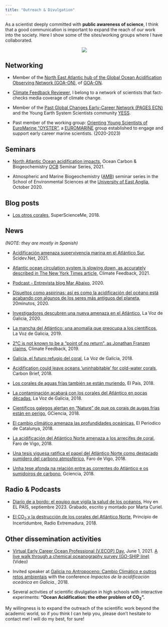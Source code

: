 ```yaml
---
title: "Outreach & Divulgation"
---
```



As a scientist deeply committed with **public awareness of science**, I think that a good communication is important to expand the reach of our work into the society. Here I show some of the sites/working groups where I have collaborated.

<p align="center">
![ ](MarcosFontela_filmisnotdead.jpeg)
</p>

## Networking



* Member of the [North East Atlantic hub of the Global Ocean Acidification Observing Network (GOA-ON)](https://www.pml.ac.uk/Research/Projects/North_East_Atlantic_hub_of_the_Global_Ocean_Acidif){target="_blank"}, of [GOA-ON](http://www.goa-on.org/){target="_blank"}.


* [Climate Feedback Reviewer](https://climatefeedback.org/){target="_blank"}, I belong to a network of scientists that fact-checks media coverage of climate change.

* Member of the [Past Global Changes Early-Career Network (PAGES ECN)](http://pastglobalchanges.org/ecn/intro){target="_blank"} and the Young Earth System Scientists community [YESS](https://www.yess-community.org/){target="_blank"}.

* Past member of the working group: [Orienting Young Scientists of EuroMarine "OYSTER"](https://www.euromarinenetwork.eu/OYSTER){target="_blank"}, a
[EUROMARINE](https://www.euromarinenetwork.eu/){target="_blank"} group established to engage and support early career marine scientists. (2020-2023)

## Seminars

* [North Atlantic Ocean acidification impacts](https://youtu.be/LzdHTnkhzw8?t=2022){target="_blank"}, Ocean Carbon & Biogeochemistry [OCB](https://www.us-ocb.org/) Seminar Series, 2021.

* Atmospheric and Marine Biogeochemistry ([AMB](https://twitter.com/ueaenvamb)) seminar series in the School of Environmental Sciences at the [University of East Anglia](https://www.uea.ac.uk/), October 2020.


## Blog posts

* [Los otros corales](https://superscienceme.wordpress.com/2018/04/05/otros-corales/){target="_blank"}, SuperScienceMe, 2018.



## News 

*(NOTE: they are mostly in Spanish)*

* [Acidificación amenaza supervivencia marina en el Atlántico Sur](https://www.scidev.net/america-latina/news/acidificacion-amenaza-supervivencia-marina-en-el-atlantico-sur/){target="_blank"}, Scidev.Net, 2021.

* [Atlantic ocean circulation system is slowing down, as accurately described in The New York Times article](https://climatefeedback.org/evaluation/atlantic-ocean-circulation-system-is-slowing-down-as-accurately-described-in-the-new-york-times-article/){target="_blank"}, Climate Feedback, 2021.

* [Podcast - Entrevista blog Mar Abaixo](https://marabaixo.gal/podcast-entrevista-marcos-fontela/){target="_blank"}, 2020.

* [Disueltos como aspirinas: así es como la acidificación del océano está acabando con algunos de los seres más antiguos del planeta](https://www.20minutos.es/noticia/4387313/0/cambio-climatico-corales-profundidades-acidificacion-oceano/){target="_blank"}, 20minutos, 2020.

* [Investigadores descubren una nueva amenaza en el Atlántico](https://www.lavozdegalicia.es/noticia/sociedad/2020/09/09/investigadoresdescubren-nueva-amenaza-atlantico/00031599660610531517284.htm){target="_blank"}, La Voz de Galicia, 2020.

* [La mancha del Atlántico: una anomalía que preocupa a los científicos](https://www.lavozdegalicia.es/noticia/sociedad/2019/08/23/mancha-atlantico-anomalia-preocupa-cientificos/00031566555906635538536.htm){target="_blank"}, La Voz de Galicia, 2019.

* [2°C is not known to be a “point of no return”, as Jonathan Franzen claims](https://climatefeedback.org/claimreview/2c-not-known-point-of-no-return-as-jonathan-franzen-claims-new-yorker/){target="_blank"}, Climate Feedback, 2019.

* [Galicia, el futuro refugio del coral](https://www.lavozdegalicia.es/noticia/biodiversa/2018/08/10/galicia-futuro-refugio-coral/0003_201808H10P55991.htm){target="_blank"}, La Voz de Galicia, 2018.

* [Acidification could leave oceans ‘uninhabitable’ for cold-water corals](https://www.carbonbrief.org/acidification-could-leave-oceans-uninhabitable-cold-water-corals){target="_blank"}, Carbon Brief, 2018.

* [Los corales de aguas frías también se están muriendo](https://elpais.com/elpais/2018/02/12/ciencia/1518425669_495853.html){target="_blank"}, El País, 2018.

* [La contaminación acabará con los corales del Atlántico en pocas décadas](https://www.lavozdegalicia.es/noticia/vigo/vigo/2018/02/27/contaminacion-acabara-corales-atlantico-pocas-decadas/0003_201802V27C3991.htm){target="_blank"}, La Voz de Galicia, 2018.

* [Científicos galegos alertan en “Nature” de que os corais de augas frías están en perigo](http://www.gciencia.com/mar/corais-augas-frias-nature/){target="_blank"}, GCiencia, 2018.

* [El cambio climático amenaza las profundidades oceánicas](https://www.elperiodico.com/es/medio-ambiente/20180212/cambio-climatico-profundidades-oceanicas-6619851){target="_blank"}, El Periodico de Catalunya, 2018.

* [La acidificación del Atlántico Norte amenaza a los arrecifes de coral](https://www.farodevigo.es/sociedad/2018/03/03/estudio-participacion-vigues-muestra-acidificacion/1848277.html), Faro de Vigo, 2018.

* [Una tesis viguesa ratifica el papel del Atlántico Norte como destacado sumidero del carbono atmosférico](https://www.farodevigo.es/gran-vigo/2018/05/22/tesis-viguesa-ratifica-papel-atlantico/1896351.html){target="_blank"}, Faro de Vigo, 2018.

* [Unha tese afonda na relación entre as correntes do Atlántico e os sumidoiros de carbono](http://www.gciencia.com/mar/tese-atlantico-carbono/){target="_blank"}, Gciencia, 2018.


## Radio & Podcasts

* [Diario de a bordo: el equipo que vigila la salud de los océanos](https://elpais.com/podcasts/hoy-en-el-pais/2023-09-17/diario-de-abordo-el-equipo-que-vigila-la-salud-de-los-oceanos.html){target="_blank"}, Hoy en EL PAÍS, septiembre 2023. Grabado, escrito y montado por Marta Curiel.

* [El CO<sub>2</sub> y la destrucción de los corales del Atlántico Norte](http://www.canalextremadura.es/alacarta/radio/audios/principio-de-incertidumbre-el-co2-y-la-destruccion-de-los-corales-del){target="_blank"}, Principio de Incertidumbre, Radio Extremadura, 2018.


## Other dissemination activities

* [Virtual Early Career Ocean Professional (V.ECOP) Day](https://vecop.vfairs.com/){target="_blank"}, June 1, 2021. [A live walk through a chemical oceanography survey (GO-SHIP line)](https://www.youtube.com/watch?v=f3XQTaW3CZk){target="_blank"}(Video)

* Invited speaker at [Galicia no Antropoceno: Cambio Climático e outros retos ambientais](http://www.iim.csic.es/index.php/event/galego-ciclo-galicia-no-antropoceno-cambio-climatico-e-outros-retos-ambientais/){target="_blank"} with the conference *Impactos de la acidificación oceánica en Galicia.*, 2018.

* Several activities of scientific divulgation in high schools with interactive experiments: **"Ocean Acidification: the other problem of CO<sub>2</sub>".**


My willingness is to expand the outreach of the scientific work beyond the academic world, so if you think I can help you, please don't hesitate to contact me! I will do my best, for sure!